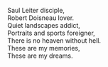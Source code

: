 Saul Leiter disciple,  
Robert Doisneau lover.   
Quiet landscapes addict,  
Portraits and sports foreigner,  
There is no heaven without hell.  
These are my memories,  
These are my dreams.